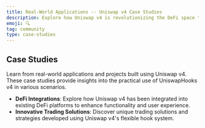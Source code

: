 ```yaml
---
title: Real-World Applications -- Uniswap v4 Case Studies
description: Explore how Uniswap v4 is revolutionizing the DeFi space through real-world case studies. Learn from practical applications, success stories, and innovative uses of UniswapHooks v4 in various projects.
emoji: 🔍
tag: community
type: case-studies
---
```


## Case Studies

Learn from real-world applications and projects built using Uniswap v4. These case studies provide insights into the practical use of UniswapHooks v4 in various scenarios.

- **DeFi Integrations**: Explore how Uniswap v4 has been integrated into existing DeFi platforms to enhance functionality and user experience.
- **Innovative Trading Solutions**: Discover unique trading solutions and strategies developed using Uniswap v4's flexible hook system.
